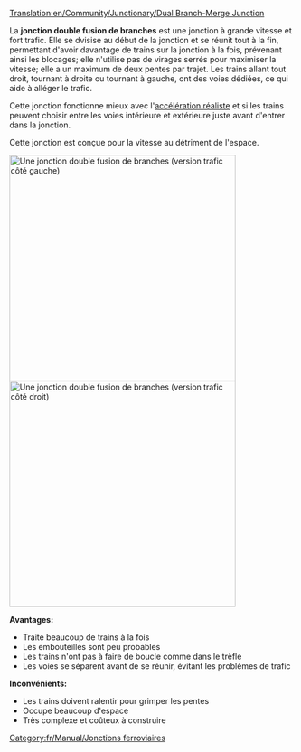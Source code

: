 [[Translation:en/Community/Junctionary/Dual Branch-Merge Junction]]

{{fr/Community/Junctionary/Menu de Croisements}}

La '''jonction double fusion de branches''' est une jonction à grande vitesse et fort trafic. Elle se dvisise au début de la jonction et se réunit tout à la fin, permettant d'avoir davantage de trains sur la jonction à la fois, prévenant ainsi les blocages; elle n'utilise pas de virages serrés pour maximiser la vitesse; elle a un maximum de deux pentes par trajet. Les trains allant tout droit, tournant à droite ou tournant à gauche, ont des voies dédiées, ce qui aide à alléger le trafic.

Cette jonction fonctionne mieux avec l'[[fr/Archive/Manual/Settings/Accélération réaliste|accélération réaliste]] et si les trains peuvent choisir entre les voies intérieure et extérieure juste avant d'entrer dans la jonction.

Cette jonction est conçue pour la vitesse au détriment de l'espace.


[[File:en/Community/Junctionary/DuelBranchMerge.png|thumb|center|400px|Une jonction double fusion de branches (version trafic côté gauche)]]
[[File:en/Community/Junctionary/DuelBranchMerge RightSide.png|thumb|center|400px|Une jonction double fusion de branches (version trafic côté droit)]]

'''Avantages:'''
*Traite beaucoup de trains à la fois
*Les embouteilles sont peu probables
*Les trains n'ont pas à faire de boucle comme dans le trèfle
*Les voies se séparent avant de se réunir, évitant les problèmes de trafic


'''Inconvénients:'''
*Les trains doivent ralentir pour grimper les pentes
*Occupe beaucoup d'espace
*Très complexe et coûteux à construire


[[Category:fr/Manual/Jonctions ferroviaires]]